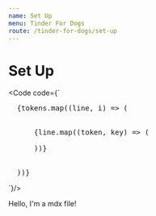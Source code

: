 ```yaml
---
name: Set Up
menu: Tinder For Dogs
route: /tinder-for-dogs/set-up
---
```




# Set Up

<Code code={`
<pre className={className} style={style}>
  {tokens.map((line, i) => (
    <div {...getLineProps({ line, key: i })}>
      {line.map((token, key) => (
        <span {...getTokenProps({ token, key })} />
      ))}
    </div>
  ))}
</pre>
`}/>

Hello, I'm a mdx file!

